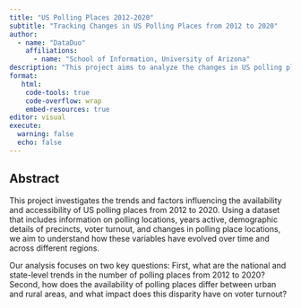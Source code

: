 ```yaml
---
title: "US Polling Places 2012-2020"
subtitle: "Tracking Changes in US Polling Places from 2012 to 2020"
author: 
  - name: "DataDuo"
    affiliations:
      - name: "School of Information, University of Arizona"
description: "This project aims to analyze the changes in US polling places over the period from 2012 to 2020, examining trends and shifts in polling location availability at the county level."
format:
   html:
    code-tools: true
    code-overflow: wrap
    embed-resources: true
editor: visual
execute:
  warning: false
  echo: false
---
```


## Abstract

This project investigates the trends and factors influencing the availability and accessibility of US polling places from 2012 to 2020. Using a dataset that includes information on polling locations, years active, demographic details of precincts, voter turnout, and changes in polling place locations, we aim to understand how these variables have evolved over time and across different regions.

Our analysis focuses on two key questions: First, what are the national and state-level trends in the number of polling places from 2012 to 2020? Second, how does the availability of polling places differ between urban and rural areas, and what impact does this disparity have on voter turnout?
